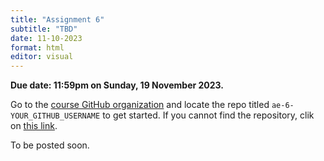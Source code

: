 ```yaml
---
title: "Assignment 6"
subtitle: "TBD"
date: 11-10-2023
format: html
editor: visual
---
```


::: callout-important
**Due date: 11:59pm on Sunday, 19 November 2023.**
:::

::: callout-note
Go to the [course GitHub organization](https://github.com/MATH-517) and locate the repo titled `ae-6-YOUR_GITHUB_USERNAME` to get started. If you cannot find the repository, clik on [this link]().
:::

To be posted soon.